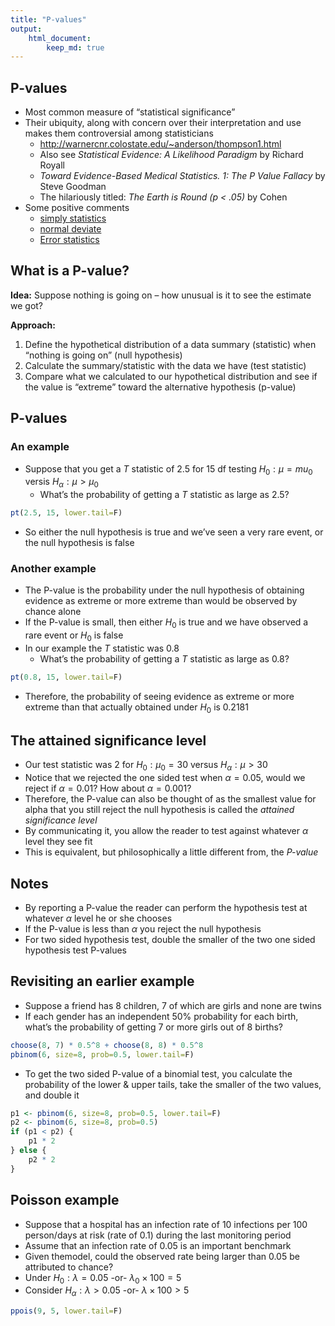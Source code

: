 ```yaml
---
title: "P-values"
output:
    html_document:
        keep_md: true
---
```


## P-values

- Most common measure of "statistical significance"
- Their ubiquity, along with concern over their interpretation and use makes them controversial among statisticians
    - [http://warnercnr.colostate.edu/~anderson/thompson1.html](http://warnercnr.colostate.edu/~anderson/thompson1.html)
    - Also see _Statistical Evidence: A Likelihood Paradigm_ by Richard Royall
    - _Toward Evidence-Based Medical Statistics. 1: The P Value Fallacy_ by Steve Goodman
    - The hilariously titled: _The Earth is Round (p < .05)_ by Cohen
- Some positive comments
    - [simply statistics](http://simplystatistics.org/2012/01/06/p-values-and-hypothesis-testing-get-a-bad-rap-but-we/)
    - [normal deviate](https://normaldeviate.wordpress.com/2013/03/14/double-misunderstandings-about-p-values/)
    - [Error statistics](http://errorstatistics.com/2013/06/14/p-values-cant-be-trusted-except-when-used-to-argue-that-p-values-cant-be-trusted/)
    
## What is a P-value?

**Idea:** Suppose nothing is going on -- how unusual is it to see the estimate we got?

**Approach:**

1. Define the hypothetical distribution of a data summary (statistic) when "nothing is going on" (null hypothesis)
2. Calculate the summary/statistic with the data we have (test statistic)
3. Compare what we calculated to our hypothetical distribution and see if the value is "extreme" toward the alternative hypothesis (p-value)

## P-values

### An example

- Suppose that you get a $T$ statistic of 2.5 for 15 df testing $H_0 : \mu = mu_0$ versis $H_\alpha : \mu > \mu_0$
    - What's the probability of getting a $T$ statistic as large as 2.5?
    
```r
pt(2.5, 15, lower.tail=F)
```

- So either the null hypothesis is true and we've seen a very rare event, or the null hypothesis is false

### Another example

- The P-value is the probability under the null hypothesis of obtaining evidence as extreme or more extreme than would be observed by chance alone
- If the P-value is small, then either $H_0$ is true and we have observed a rare event or $H_0$ is false
- In our example the $T$ statistic was 0.8
    - What's the probability of getting a $T$ statistic as large as 0.8?
    
```r
pt(0.8, 15, lower.tail=F)
```

- Therefore, the probability of seeing evidence as extreme or more extreme than that actually obtained under $H_0$ is 0.2181

## The attained significance level

- Our test statistic was 2 for $H_0 : \mu_0 = 30$ versus $H_\alpha : \mu > 30$
- Notice that we rejected the one sided test when $\alpha = 0.05$, would we reject if $\alpha = 0.01$? How about $\alpha = 0.001$?
- Therefore, the P-value can also be thought of as the smallest value for alpha that you still reject the null hypothesis is called the _attained significance level_
- By communicating it, you allow the reader to test against whatever $\alpha$ level they see fit
- This is equivalent, but philosophically a little different from, the _P-value_

## Notes

- By reporting a P-value the reader can perform the hypothesis test at whatever $\alpha$ level he or she chooses
- If the P-value is less than $\alpha$ you reject the null hypothesis
- For two sided hypothesis test, double the smaller of the two one sided hypothesis test P-values

## Revisiting an earlier example

- Suppose a friend has 8 children, 7 of which are girls and none are twins
- If each gender has an independent 50% probability for each birth, what's the probability of getting 7 or more girls out of 8 births?

```r
choose(8, 7) * 0.5^8 + choose(8, 8) * 0.5^8
pbinom(6, size=8, prob=0.5, lower.tail=F)
```

- To get the two sided P-value of a binomial test, you calculate the probability of the lower & upper tails, take the smaller of the two values, and double it

```r
p1 <- pbinom(6, size=8, prob=0.5, lower.tail=F)
p2 <- pbinom(6, size=8, prob=0.5)
if (p1 < p2) {
    p1 * 2
} else {
    p2 * 2
}
```

## Poisson example

- Suppose that a hospital has an infection rate of 10 infections per 100 person/days at risk (rate of 0.1) during the last monitoring period
- Assume that an infection rate of 0.05 is an important benchmark
- Given themodel, could the observed rate being larger than 0.05 be attributed to chance?
- Under $H_0 : \lambda = 0.05 \mbox{ -or- } \lambda_0 \times 100 = 5$
- Consider $H_\alpha : \lambda > 0.05 \mbox{ -or- } \lambda \times 100 > 5$

```r
ppois(9, 5, lower.tail=F)
```